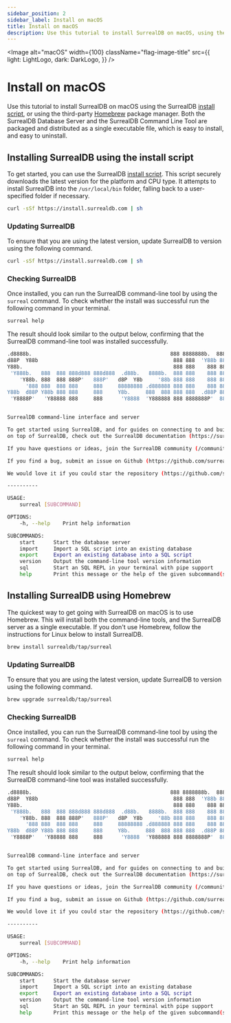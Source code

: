 ---
sidebar_position: 2
sidebar_label: Install on macOS
title: Install on macOS
description: Use this tutorial to install SurrealDB on macOS, using the SurrealDB install script, or using the third-party Homebrew package manager.
---


<Image
    alt="macOS"
    width={100}
    className="flag-image-title"
    src={{
        light: LightLogo,
        dark: DarkLogo,
    }}
/>

# Install on macOS

Use this tutorial to install SurrealDB on macOS using the SurrealDB [install script](https://github.com/surrealdb/install.surrealdb.com), or using the third-party [Homebrew](https://brew.sh/) package manager. Both the SurrealDB Database Server and the SurrealDB Command Line Tool are packaged and distributed as a single executable file, which is easy to install, and easy to uninstall.

## Installing SurrealDB using the install script

To get started, you can use the SurrealDB [install script](https://github.com/surrealdb/install.surrealdb.com). This script securely downloads the latest version for the platform and CPU type. It attempts to install SurrealDB into the `/usr/local/bin` folder, falling back to a user-specified folder if necessary.

```bash
curl -sSf https://install.surrealdb.com | sh
```

### Updating SurrealDB

To ensure that you are using the latest version, update SurrealDB to version <Version /> using the following command.

```bash
curl -sSf https://install.surrealdb.com | sh
```

### Checking SurrealDB

Once installed, you can run the SurrealDB command-line tool by using the `surreal` command. To check whether the install was successful run the following command in your terminal.

```bash
surreal help
```
The result should look similar to the output below, confirming that the SurrealDB command-line tool was installed successfully.

```bash
.d8888b.                                             888 8888888b.  888888b.
d88P  Y88b                                            888 888  'Y88b 888  '88b
Y88b.                                                 888 888    888 888  .88P
 'Y888b.   888  888 888d888 888d888  .d88b.   8888b.  888 888    888 8888888K.
	'Y88b. 888  888 888P'   888P'   d8P  Y8b     '88b 888 888    888 888  'Y88b
	  '888 888  888 888     888     88888888 .d888888 888 888    888 888    888
Y88b  d88P Y88b 888 888     888     Y8b.     888  888 888 888  .d88P 888   d88P
 'Y8888P'   'Y88888 888     888      'Y8888  'Y888888 888 8888888P'  8888888P'


SurrealDB command-line interface and server

To get started using SurrealDB, and for guides on connecting to and building applications
on top of SurrealDB, check out the SurrealDB documentation (https://surrealdb.com/docs).

If you have questions or ideas, join the SurrealDB community (/community).

If you find a bug, submit an issue on Github (https://github.com/surrealdb/surrealdb/issues).

We would love it if you could star the repository (https://github.com/surrealdb/surrealdb).

----------

USAGE:
	surreal [SUBCOMMAND]

OPTIONS:
	-h, --help    Print help information

SUBCOMMANDS:
	start      Start the database server
	import     Import a SQL script into an existing database
	export     Export an existing database into a SQL script
	version    Output the command-line tool version information
	sql        Start an SQL REPL in your terminal with pipe support
	help       Print this message or the help of the given subcommand(s)

```

## Installing SurrealDB using Homebrew

The quickest way to get going with SurrealDB on macOS is to use Homebrew. This will install both the command-line tools, and the SurrealDB server as a single executable. If you don't use Homebrew, follow the instructions for Linux below to install SurrealDB.

```bash
brew install surrealdb/tap/surreal
```

### Updating SurrealDB

To ensure that you are using the latest version, update SurrealDB to version <Version /> using the following command.

```bash
brew upgrade surrealdb/tap/surreal
```

### Checking SurrealDB

Once installed, you can run the SurrealDB command-line tool by using the `surreal` command. To check whether the install was successful run the following command in your terminal.

```bash
surreal help
```

The result should look similar to the output below, confirming that the SurrealDB command-line tool was installed successfully.

```bash
.d8888b.                                             888 8888888b.  888888b.
d88P  Y88b                                            888 888  'Y88b 888  '88b
Y88b.                                                 888 888    888 888  .88P
 'Y888b.   888  888 888d888 888d888  .d88b.   8888b.  888 888    888 8888888K.
	'Y88b. 888  888 888P'   888P'   d8P  Y8b     '88b 888 888    888 888  'Y88b
	  '888 888  888 888     888     88888888 .d888888 888 888    888 888    888
Y88b  d88P Y88b 888 888     888     Y8b.     888  888 888 888  .d88P 888   d88P
 'Y8888P'   'Y88888 888     888      'Y8888  'Y888888 888 8888888P'  8888888P'


SurrealDB command-line interface and server

To get started using SurrealDB, and for guides on connecting to and building applications
on top of SurrealDB, check out the SurrealDB documentation (https://surrealdb.com/docs).

If you have questions or ideas, join the SurrealDB community (/community).

If you find a bug, submit an issue on Github (https://github.com/surrealdb/surrealdb/issues).

We would love it if you could star the repository (https://github.com/surrealdb/surrealdb).

----------

USAGE:
	surreal [SUBCOMMAND]

OPTIONS:
	-h, --help    Print help information

SUBCOMMANDS:
	start      Start the database server
	import     Import a SQL script into an existing database
	export     Export an existing database into a SQL script
	version    Output the command-line tool version information
	sql        Start an SQL REPL in your terminal with pipe support
	help       Print this message or the help of the given subcommand(s)

```
